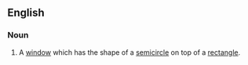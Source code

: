 ==English==
===Noun===
{{en-noun|sg=[[Norman]] [[window]]}}
# A [[window]] which has the shape of a [[semicircle]] on top of a [[rectangle]].